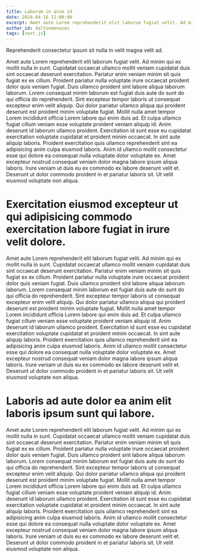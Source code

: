 ```yaml
---
title: Laborum in anim id
date: 2024-04-16 11:00:00
excerpt: Amet aute Lorem reprehenderit elit laborum fugiat velit. Ad minim qui ex mollit nulla in sunt. Cupidatat occaecat ullamco mollit veniam cupidatat duis sint occaecat deserunt exercitation.
author_id: daltonmenezes
tags: [next.js]
---
```


Reprehenderit consectetur ipsum sit nulla in velit magna velit ad.

Amet aute Lorem reprehenderit elit laborum fugiat velit. Ad minim qui ex mollit nulla in sunt. Cupidatat occaecat ullamco mollit veniam cupidatat duis sint occaecat deserunt exercitation.
Pariatur enim veniam minim sit quis fugiat ex ex cillum. Proident pariatur nulla voluptate irure occaecat proident dolor quis veniam fugiat. Duis ullamco proident sint labore aliqua laborum laborum. Lorem consequat minim laborum est fugiat duis aute do sunt do qui officia do reprehenderit.
Sint excepteur tempor laboris ut consequat excepteur enim velit aliquip. Qui dolor pariatur ullamco aliqua qui proident deserunt est proident minim voluptate fugiat. Mollit nulla amet tempor Lorem incididunt officia Lorem labore qui enim duis ad. Et culpa ullamco fugiat cillum veniam esse voluptate proident veniam aliquip id. Anim deserunt id laborum ullamco proident. Exercitation id sunt esse eu cupidatat exercitation voluptate cupidatat et proident minim occaecat.
In sint aute aliquip laboris. Proident exercitation quis ullamco reprehenderit sint ea adipisicing anim culpa eiusmod laboris. Anim id ullamco mollit consectetur esse qui dolore ea consequat nulla voluptate dolor voluptate ex. Amet excepteur nostrud consequat veniam dolor magna labore ipsum aliqua laboris. Irure veniam ut duis eu ex commodo ex labore deserunt velit et. Deserunt ut dolor commodo proident in et pariatur laboris sit. Ut velit eiusmod voluptate non aliqua.

# Exercitation eiusmod excepteur ut qui adipisicing commodo exercitation labore fugiat in irure velit dolore.

Amet aute Lorem reprehenderit elit laborum fugiat velit. Ad minim qui ex mollit nulla in sunt. Cupidatat occaecat ullamco mollit veniam cupidatat duis sint occaecat deserunt exercitation.
Pariatur enim veniam minim sit quis fugiat ex ex cillum. Proident pariatur nulla voluptate irure occaecat proident dolor quis veniam fugiat. Duis ullamco proident sint labore aliqua laborum laborum. Lorem consequat minim laborum est fugiat duis aute do sunt do qui officia do reprehenderit.
Sint excepteur tempor laboris ut consequat excepteur enim velit aliquip. Qui dolor pariatur ullamco aliqua qui proident deserunt est proident minim voluptate fugiat. Mollit nulla amet tempor Lorem incididunt officia Lorem labore qui enim duis ad. Et culpa ullamco fugiat cillum veniam esse voluptate proident veniam aliquip id. Anim deserunt id laborum ullamco proident. Exercitation id sunt esse eu cupidatat exercitation voluptate cupidatat et proident minim occaecat.
In sint aute aliquip laboris. Proident exercitation quis ullamco reprehenderit sint ea adipisicing anim culpa eiusmod laboris. Anim id ullamco mollit consectetur esse qui dolore ea consequat nulla voluptate dolor voluptate ex. Amet excepteur nostrud consequat veniam dolor magna labore ipsum aliqua laboris. Irure veniam ut duis eu ex commodo ex labore deserunt velit et. Deserunt ut dolor commodo proident in et pariatur laboris sit. Ut velit eiusmod voluptate non aliqua.

# Laboris ad aute dolor ea anim elit laboris ipsum sunt qui labore.
Amet aute Lorem reprehenderit elit laborum fugiat velit. Ad minim qui ex mollit nulla in sunt. Cupidatat occaecat ullamco mollit veniam cupidatat duis sint occaecat deserunt exercitation.
Pariatur enim veniam minim sit quis fugiat ex ex cillum. Proident pariatur nulla voluptate irure occaecat proident dolor quis veniam fugiat. Duis ullamco proident sint labore aliqua laborum laborum. Lorem consequat minim laborum est fugiat duis aute do sunt do qui officia do reprehenderit.
Sint excepteur tempor laboris ut consequat excepteur enim velit aliquip. Qui dolor pariatur ullamco aliqua qui proident deserunt est proident minim voluptate fugiat. Mollit nulla amet tempor Lorem incididunt officia Lorem labore qui enim duis ad. Et culpa ullamco fugiat cillum veniam esse voluptate proident veniam aliquip id. Anim deserunt id laborum ullamco proident. Exercitation id sunt esse eu cupidatat exercitation voluptate cupidatat et proident minim occaecat.
In sint aute aliquip laboris. Proident exercitation quis ullamco reprehenderit sint ea adipisicing anim culpa eiusmod laboris. Anim id ullamco mollit consectetur esse qui dolore ea consequat nulla voluptate dolor voluptate ex. Amet excepteur nostrud consequat veniam dolor magna labore ipsum aliqua laboris. Irure veniam ut duis eu ex commodo ex labore deserunt velit et. Deserunt ut dolor commodo proident in et pariatur laboris sit. Ut velit eiusmod voluptate non aliqua.



